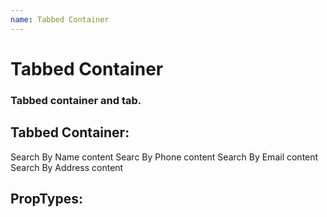 ```yaml
---
name: Tabbed Container
---
```






# Tabbed Container
### Tabbed container and tab.

## Tabbed Container:
<Playground>
	<TabbedContainer className="tabs-wrapper">
		<Tab title="Search By Name">
			Search By Name content
		</Tab>
		<Tab title="Search By Phone">
			Searc By Phone content
		</Tab>
		<Tab title="Search By Email">
			Search By Email content
		</Tab>
		<Tab title="Search By Address">
			Search By Address content
		</Tab>
	</TabbedContainer>
</Playground>

## PropTypes:
<PropsTable of={TabbedContainer} />

